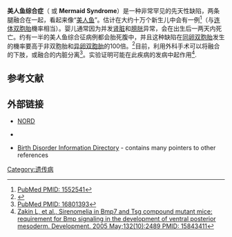 {{medical}}
{{Infobox_Disease
| Name           = 美人鱼综合症
| Image          =
|Caption        = Newborn Milagros Cerrón
| DiseasesDB     =
| ICD10          = {{ICD10|Q|87|2|q|80}}
| ICD9           = {{ICD9|759.89}}
| ICDO           =
| OMIM           =
| MedlinePlus    =
| eMedicineSubj  =
| eMedicineTopic =
| MeshID         = D004480
}}
'''美人鱼综合症'''（{{lang-en|'''Sirenomelia'''}} 或 '''Mermaid Syndrome'''）是一种非常罕见的先天性缺陷，两条腿融合在一起，看起来像“[[美人鱼|美人鱼]]”。估计在大约十万个新生儿中会有一例<ref name=jmg>[http://www.ncbi.nlm.nih.gov/sites/entrez?cmd=Retrieve&db=pubmed&dopt=Abstract&list_uids=1552541 PubMed PMID: 1552541]</ref>（与[[连体双胞胎|连体双胞胎]]機率相当）。婴儿通常因为并发[[肾脏|肾脏]]和[[膀胱|膀胱]]异常，会在出生后一两天内死亡。约有一半的美人鱼综合征病例都会胎死腹中，并且这种缺陷在[[同卵双胞胎|同卵双胞胎]]发生的機率要高于非双胞胎和[[异卵双胞胎|异卵双胞胎]]的100倍。<ref>{{cite web|url=http://www.aolhealth.com/health/mermaid-syndrome-sirenomelia|title="Shiloh Pepin: The Mermaid Girl"|author=Mary Beth Sammons|access-date=2012-08-30|archive-date=2009-11-25|archive-url=https://web.archive.org/web/20091125232234/http://www.aolhealth.com/health/mermaid-syndrome-sirenomelia|dead-url=no}}</ref>目前，利用外科手术可以将融合的下肢，或融合的内脏分离<ref>[http://www.ncbi.nlm.nih.gov/sites/entrez?Db=pubmed&Cmd=ShowDetailView&TermToSearch=16801393 PubMed PMID: 16801393]</ref>。实验证明{{le|骨形成蛋白-7|Bone morphogenetic protein 7}}可能在此疾病的发病中起作用<ref>[http://www.ncbi.nlm.nih.gov/sites/entrez?Db=pubmed&Cmd=ShowDetailView&TermToSearch=15843411 Zakin L, et al., Sirenomelia in Bmp7 and Tsg compound mutant mice: requirement for Bmp signaling in the development of ventral posterior mesoderm.  Development. 2005 May;132(10):2489 PMID: 15843411]</ref>.

==参考文献==
{{reflist}}

==外部链接==
*[http://www.rarediseases.org/search/rdbdetail_abstract.html?disname=Sirenomelia%20Sequence NORD] {{Wayback|url=http://www.rarediseases.org/search/rdbdetail_abstract.html?disname=Sirenomelia%20Sequence |date=20210411053115 }} {{en}}
* {{cite journal |author=Taori KB, Mitra K, Ghonga NP, Gandhi RO, Mammen T, Sahu J |title=Sirenomelia sequence (mermaid): Report of three cases |journal=Indian J Radiol Imaging |volume=12 |issue=3 |pages=399–401 |year=2002 |url=http://www.ijri.org/article.asp?issn=0971-3026;year=2002;volume=12;issue=3;spage=399;epage=401;aulast=Taori |access-date=2009-10-29 |archive-date=2020-08-08 |archive-url=https://web.archive.org/web/20200808123146/http://www.ijri.org/article.asp?issn=0971-3026;year=2002;volume=12;issue=3;spage=399;epage=401;aulast=Taori |dead-url=no }} {{en}}
* [http://www.bdid.com/sirenomelia.htm Birth Disorder Information Directory] {{Wayback|url=http://www.bdid.com/sirenomelia.htm |date=20210501202639 }} - contains many pointers to other references {{en}}

[[Category:遗传病|Category:遗传病]]